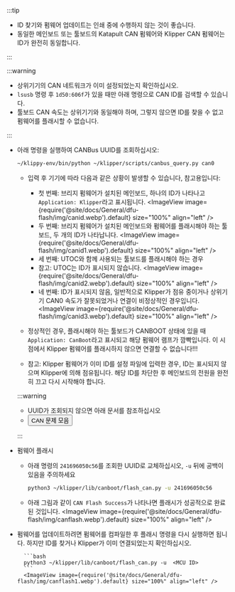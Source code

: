 :::tip

* ID 찾기와 펌웨어 업데이트는 인쇄 중에 수행하지 않는 것이 좋습니다.
* 동일한 메인보드 또는 툴보드의 Katapult CAN 펌웨어와 Klipper CAN 펌웨어는 ID가 완전히 동일합니다.

:::

:::warning

* 상위기기의 CAN 네트워크가 이미 설정되었는지 확인하십시오.
* `lsusb` 명령 후 `1d50:606f`가 있을 때만 아래 명령으로 CAN ID를 검색할 수 있습니다.
* 툴보드 CAN 속도는 상위기기와 동일해야 하며, 그렇지 않으면 ID를 찾을 수 없고 펌웨어를 플래시할 수 없습니다.

:::

* 아래 명령을 실행하여 CANBus UUID를 조회하십시오:

    ```bash
    ~/klippy-env/bin/python ~/klipper/scripts/canbus_query.py can0
    ```

    * 입력 후 기기에 따라 다음과 같은 상황이 발생할 수 있습니다, 참고용입니다:
        * 첫 번째: 브리지 펌웨어가 설치된 메인보드, 하나의 ID가 나타나고 `Application: Klipper`라고 표시됩니다.
            <ImageView image={require('@site/docs/General/dfu-flash/img/canid.webp').default} size="100%" align="left" />  
        * 두 번째: 브리지 펌웨어가 설치된 메인보드와 펌웨어를 플래시해야 하는 툴보드, 두 개의 ID가 나타납니다.
            <ImageView image={require('@site/docs/General/dfu-flash/img/canid1.webp').default} size="100%" align="left" />  
        * 세 번째: UTOC와 함께 사용되는 툴보드를 플래시해야 하는 경우
        * 참고: UTOC는 ID가 표시되지 않습니다.
            <ImageView image={require('@site/docs/General/dfu-flash/img/canid2.webp').default} size="100%" align="left" />  
        * 네 번째: ID가 표시되지 않음, 일반적으로 Klipper가 점유 중이거나 상위기기 CAN0 속도가 잘못되었거나 연결이 비정상적인 경우입니다.
            <ImageView image={require('@site/docs/General/dfu-flash/img/canid3.webp').default} size="100%" align="left" />  

    * 정상적인 경우, 플래시해야 하는 툴보드가 CANBOOT 상태에 있을 때 `Application: CanBoot`라고 표시되고 해당 펌웨어 램프가 깜빡입니다. 이 시점에서 Klipper 펌웨어를 플래시하지 않으면 연결할 수 없습니다!!!
    * 참고: Klipper 펌웨어가 이미 ID를 설정 파일에 입력한 경우, ID는 표시되지 않으며 Klipper에 의해 점유됩니다. 해당 ID를 차단한 후 메인보드의 전원을 완전히 끄고 다시 시작해야 합니다.

    :::warning

    * UUID가 조회되지 않으면 아래 문서를 참조하십시오  
    * <Button variant="contained" disableElevation href="/docs/DebugDoc/faq/klipper_can">CAN 문제 모음</Button>

    :::

* 펌웨어 플래시

    * 아래 명령의 `241696050c56`를 조회한 UUID로 교체하십시오, `-u` 뒤에 공백이 있음을 주의하세요
        ```bash
        python3 ~/klipper/lib/canboot/flash_can.py -u 241696050c56
        ```

    * 아래 그림과 같이 `CAN Flash Success`가 나타나면 플래시가 성공적으로 완료된 것입니다.
        <ImageView image={require('@site/docs/General/dfu-flash/img/canflash.webp').default} size="100%" align="left" />  



* 펌웨어를 업데이트하려면 펌웨어를 컴파일한 후 플래시 명령을 다시 실행하면 됩니다. 하지만 ID를 찾거나 Klipper가 이미 연결되었는지 확인하십시오.

        ```bash
        python3 ~/klipper/lib/canboot/flash_can.py -u  <MCU ID>
        ```
        <ImageView image={require('@site/docs/General/dfu-flash/img/canflash1.webp').default} size="100%" align="left" />  
